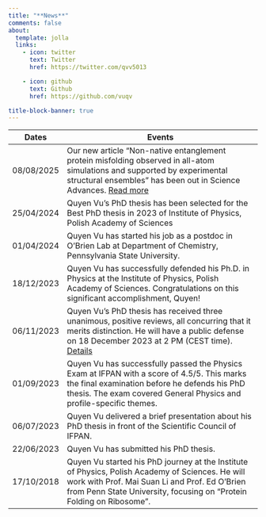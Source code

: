 ```yaml
---
title: "**News**"
comments: false
about:
  template: jolla
  links:
    - icon: twitter
      text: Twitter
      href: https://twitter.com/qvv5013

    - icon: github
      text: Github
      href: https://github.com/vuqv

title-block-banner: true
---
```




<table class="table table-hover responsive-lg">
  <thead>
    <tr class="card-header">
      <th scope="col">Dates</th>
      <th scope="col">Events</th>
    </tr>
  </thead>
  <tbody>
    <tr >
      <td scope="row" class="text-center align-middle">
        08/08/2025
      </td>
      <td class="text-center align-middle">
        Our new article “Non-­native entanglement protein misfolding observed in all-­atom simulations and supported by experimental structural ensembles” has been out in Science Advances. [Read more](https://www.science.org/doi/10.1126/sciadv.adt8974)
      </td>
    </tr>
  <tr >
      <td scope="row" class="text-center align-middle">
        25/04/2024
      </td>
      <td class="text-center align-middle">
        Quyen Vu's PhD thesis has been selected for the Best PhD thesis in 2023 of Institute of Physics, Polish Academy of Sciences
      </td>
    </tr>
  <tr >
  <tr >
      <td scope="row" class="text-center align-middle">
        01/04/2024
      </td>
      <td class="text-center align-middle">
        Quyen Vu has started his job as a postdoc in O'Brien Lab at Department of Chemistry, Pennsylvania State University.
      </td>
    </tr>
  <tr >
  <tr >
      <td scope="row" class="text-center align-middle">
        18/12/2023
      </td>
      <td class="text-center align-middle">
        Quyen Vu has successfully defended his Ph.D. in Physics at the Institute of Physics, Polish Academy of Sciences. Congratulations on this significant accomplishment, Quyen!
      </td>
    </tr>
  <tr >
      <td scope="row" class="text-center align-middle">
        06/11/2023
      </td>
      <td class="text-center align-middle">
        Quyen Vu's PhD thesis has received three unanimous, positive reviews, all concurring that it merits distinction.
        He will have a public defense on 18 December 2023 at 2 PM (CEST time).
        [Details](https://www.ifpan.edu.pl/en/activities/doctoral-dissertations/2023/quyen-van-vu.html){target="_blank"}
      </td>
    </tr>

    <tr >
      <td scope="row" class="text-center align-middle">
        01/09/2023
      </td>
      <td class="text-center align-middle">
        Quyen Vu has successfully passed the Physics Exam at IFPAN with a score of 4.5/5. 
        This marks the final examination before he defends his PhD thesis. 
        The exam covered General Physics and profile-specific themes.
      </td>
    </tr>
    
    <tr >
      <td scope="row" class="text-center align-middle">
        06/07/2023 
      </td>
      <td class="text-center align-middle">
        Quyen Vu delivered a brief presentation about his PhD thesis in front of the Scientific Council of IFPAN.
      </td>
    </tr>

    <tr >
      <td scope="row" class="text-center align-middle">
        22/06/2023
      </td>

      <td class="text-center align-middle">
        Quyen Vu has submitted his PhD thesis. 
      </td>
    </tr>

    <tr >
      <td scope="row" class="text-center align-middle">
        17/10/2018
      </td>
      <td class="text-center align-middle">
        Quyen Vu started his PhD journey at the Institute of Physics, Polish Academy of Sciences.
        He will work with Prof. Mai Suan Li and Prof. Ed O'Brien from Penn State University, focusing on "Protein Folding on Ribosome".
      </td>
    </tr>

  </tbody>
</table>


